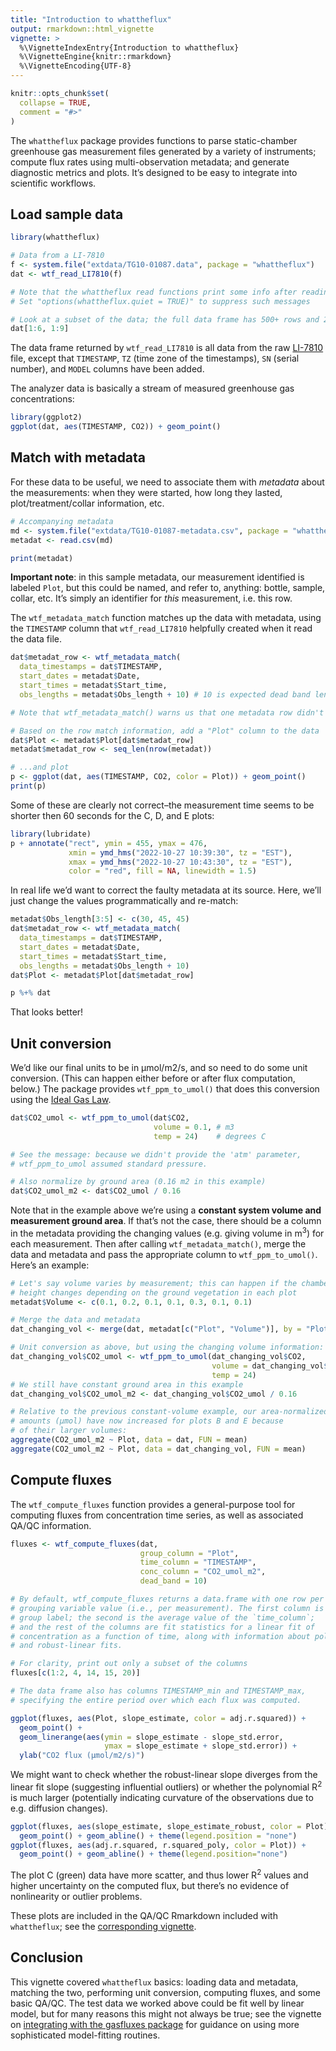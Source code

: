 ```yaml
---
title: "Introduction to whattheflux"
output: rmarkdown::html_vignette
vignette: >
  %\VignetteIndexEntry{Introduction to whattheflux}
  %\VignetteEngine{knitr::rmarkdown}
  %\VignetteEncoding{UTF-8}
---
```


```r
knitr::opts_chunk$set(
  collapse = TRUE,
  comment = "#>"
)
```

The `whattheflux` package provides functions to parse static-chamber
greenhouse gas measurement files generated by a variety of instruments; 
compute flux rates using multi-observation metadata; and generate diagnostic
metrics and plots. It's designed to be easy to integrate into scientific workflows.

## Load sample data

```r
library(whattheflux)

# Data from a LI-7810
f <- system.file("extdata/TG10-01087.data", package = "whattheflux")
dat <- wtf_read_LI7810(f)

# Note that the whattheflux read functions print some info after reading
# Set "options(whattheflux.quiet = TRUE)" to suppress such messages

# Look at a subset of the data; the full data frame has 500+ rows and 25 columns
dat[1:6, 1:9]
```

The data frame returned by `wtf_read_LI7810` is all data from the raw
[LI-7810](https://www.licor.com/env/products/trace-gas/LI-7810) file,
except that `TIMESTAMP`, `TZ` (time zone of the timestamps),
`SN` (serial number), and `MODEL` columns have been added.

The analyzer data is basically a stream of measured 
greenhouse gas concentrations:

```r
library(ggplot2)
ggplot(dat, aes(TIMESTAMP, CO2)) + geom_point()
```

## Match with metadata

For these data to be useful, we need to 
associate them with _metadata_ about the measurements: when they were started,
how long they lasted, plot/treatment/collar information, etc. 

```r
# Accompanying metadata
md <- system.file("extdata/TG10-01087-metadata.csv", package = "whattheflux")
metadat <- read.csv(md)

print(metadat)
```

**Important note**: in this sample metadata, our measurement identified is
labeled `Plot`, but this could be named, and refer to, anything: bottle,
sample, collar, etc. It's simply an identifier for _this_ measurement, i.e.
this row.

The `wtf_metadata_match` function matches up the data with metadata,
using the `TIMESTAMP` column that `wtf_read_LI7810` helpfully created
when it read the data file.

```r
dat$metadat_row <- wtf_metadata_match(
  data_timestamps = dat$TIMESTAMP,
  start_dates = metadat$Date,
  start_times = metadat$Start_time,
  obs_lengths = metadat$Obs_length + 10) # 10 is expected dead band length

# Note that wtf_metadata_match() warns us that one metadata row didn't match any data

# Based on the row match information, add a "Plot" column to the data
dat$Plot <- metadat$Plot[dat$metadat_row]
metadat$metadat_row <- seq_len(nrow(metadat))

# ...and plot
p <- ggplot(dat, aes(TIMESTAMP, CO2, color = Plot)) + geom_point()
print(p)
```

Some of these are clearly not correct--the measurement time seems to be shorter
then 60 seconds for the C, D, and E plots:

```r
library(lubridate)
p + annotate("rect", ymin = 455, ymax = 476, 
             xmin = ymd_hms("2022-10-27 10:39:30", tz = "EST"), 
             xmax = ymd_hms("2022-10-27 10:43:30", tz = "EST"), 
             color = "red", fill = NA, linewidth = 1.5)
```

In real life we'd want to correct the faulty metadata at its source.
Here, we'll just change the values programmatically and re-match:

```r
metadat$Obs_length[3:5] <- c(30, 45, 45)
dat$metadat_row <- wtf_metadata_match(
  data_timestamps = dat$TIMESTAMP,
  start_dates = metadat$Date,
  start_times = metadat$Start_time,
  obs_lengths = metadat$Obs_length + 10)
dat$Plot <- metadat$Plot[dat$metadat_row]

p %+% dat
```

That looks better!

## Unit conversion

We'd like our final units to be in µmol/m2/s, and so need to do some unit
conversion. (This can happen either before or after flux computation, below.)
The package provides `wtf_ppm_to_umol()` that does this conversion using the
[Ideal Gas Law](https://en.wikipedia.org/wiki/Ideal_gas_law).

```r
dat$CO2_umol <- wtf_ppm_to_umol(dat$CO2, 
                                volume = 0.1, # m3
                                temp = 24)    # degrees C

# See the message: because we didn't provide the 'atm' parameter, 
# wtf_ppm_to_umol assumed standard pressure.

# Also normalize by ground area (0.16 m2 in this example)
dat$CO2_umol_m2 <- dat$CO2_umol / 0.16
```

Note that in the example above we're using a **constant system volume and
measurement ground area**. If that's not the case, 
there should be a column in the metadata providing the changing values
(e.g. giving volume in m<sup>3</sup>) for each measurement. 
Then after calling `wtf_metadata_match()`, merge the data and metadata and
pass the appropriate column to `wtf_ppm_to_umol()`. Here's an example:

```r
# Let's say volume varies by measurement; this can happen if the chamber
# height changes depending on the ground vegetation in each plot
metadat$Volume <- c(0.1, 0.2, 0.1, 0.1, 0.3, 0.1, 0.1)

# Merge the data and metadata
dat_changing_vol <- merge(dat, metadat[c("Plot", "Volume")], by = "Plot", all.x = TRUE)

# Unit conversion as above, but using the changing volume information:
dat_changing_vol$CO2_umol <- wtf_ppm_to_umol(dat_changing_vol$CO2, 
                                             volume = dat_changing_vol$Volume,
                                             temp = 24)
# We still have constant ground area in this example
dat_changing_vol$CO2_umol_m2 <- dat_changing_vol$CO2_umol / 0.16

# Relative to the previous constant-volume example, our area-normalized
# amounts (µmol) have now increased for plots B and E because
# of their larger volumes:
aggregate(CO2_umol_m2 ~ Plot, data = dat, FUN = mean)
aggregate(CO2_umol_m2 ~ Plot, data = dat_changing_vol, FUN = mean)
```

## Compute fluxes

The `wtf_compute_fluxes` function provides a general-purpose tool for
computing fluxes from concentration time series, as well as associated
QA/QC information.

```r
fluxes <- wtf_compute_fluxes(dat,
                             group_column = "Plot", 
                             time_column = "TIMESTAMP", 
                             conc_column = "CO2_umol_m2",
                             dead_band = 10)

# By default, wtf_compute_fluxes returns a data.frame with one row per
# grouping variable value (i.e., per measurement). The first column is the
# group label; the second is the average value of the `time_column`;
# and the rest of the columns are fit statistics for a linear fit of
# concentration as a function of time, along with information about polynomial
# and robust-linear fits.

# For clarity, print out only a subset of the columns 
fluxes[c(1:2, 4, 14, 15, 20)]

# The data frame also has columns TIMESTAMP_min and TIMESTAMP_max,
# specifying the entire period over which each flux was computed.

ggplot(fluxes, aes(Plot, slope_estimate, color = adj.r.squared)) +
  geom_point() +
  geom_linerange(aes(ymin = slope_estimate - slope_std.error,
                     ymax = slope_estimate + slope_std.error)) +
  ylab("CO2 flux (µmol/m2/s)")
```

We might want to check whether the robust-linear slope diverges from the
linear fit slope (suggesting influential outliers) or whether the
polynomial R<sup>2</sup> is much larger (potentially indicating curvature 
of the observations due to e.g. diffusion changes).

```r
ggplot(fluxes, aes(slope_estimate, slope_estimate_robust, color = Plot)) +
  geom_point() + geom_abline() + theme(legend.position = "none")
ggplot(fluxes, aes(adj.r.squared, r.squared_poly, color = Plot)) +
  geom_point() + geom_abline() + theme(legend.position="none")
```

The plot C (green) data have more scatter, and thus lower R<sup>2</sup> values and
higher uncertainty on the computed flux,
but there's no evidence of nonlinearity or outlier problems.

These plots are included in the QA/QC Rmarkdown included with `whattheflux`;
see the [corresponding vignette](using-the-qaqc-rmarkdown.html).

## Conclusion

This vignette covered `whattheflux` basics: loading data and metadata,
matching the two, performing unit conversion, computing fluxes, and some
basic QA/QC. The test data we worked above could be fit well by linear model,
but for many reasons this might not always be true; see the vignette on
[integrating with the gasfluxes package](integrating-gasfluxes.html) for
guidance on using more sophisticated model-fitting routines.

